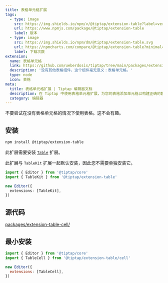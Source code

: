 ```yaml
---
title: 表格单元格扩展
tags:
  - type: image
    src: https://img.shields.io/npm/v/@tiptap/extension-table?label=version
    url: https://www.npmjs.com/package/@tiptap/extension-table
    label: 版本
  - type: image
    src: https://img.shields.io/npm/dm/@tiptap/extension-table.svg
    url: https://npmcharts.com/compare/@tiptap/extension-table?minimal=true
    label: 下载次数
extension:
  name: 表格单元格
  link: https://github.com/ueberdosis/tiptap/tree/main/packages/extension-table
  description: '没有其他表格组件，这个组件毫无意义：表格单元格。'
  type: node
  icon: 表格
meta:
  title: 表格单元格扩展 | Tiptap 编辑器文档
  description: 在 Tiptap 中使用表格单元格扩展，为您的表格添加单元格以构建正确的数据结构。了解更多信息请查看我们的文档！
  category: 编辑器
---
```



不要尝试在没有表格单元格的情况下使用表格。这不会有趣。

<CodeDemo path="/Nodes/Table" />

## 安装

```bash
npm install @tiptap/extension-table
```

此扩展需要安装 [`Table`](/editor/extensions/nodes/table) 扩展。

此扩展与 `TableKit` 扩展一起默认安装，因此您不需要单独安装它。

```ts
import { Editor } from '@tiptap/core'
import { TableKit } from '@tiptap/extension-table'

new Editor({
  extensions: [TableKit],
})
```

## 源代码

[packages/extension-table-cell/](https://github.com/ueberdosis/tiptap/blob/main/packages/extension-table/src/cell)

## 最小安装

```js
import { Editor } from '@tiptap/core'
import { TableCell } from '@tiptap/extension-table/cell'

new Editor({
  extensions: [TableCell],
})
```